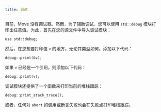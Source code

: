 ```yaml
---
title: 调试
---
```


目前，Move 没有调试器。然而，为了辅助调试，您可以使用 `std::debug` 模块打印出任意值。为此，首先在您的源文件中导入调试模块：

```move
use std::debug;
```

然后，在您想要打印值 `v` 的地方，无论其类型如何，添加以下代码：

```move
debug::print(&v);
```

如果 `v` 已经是一个引用，则添加以下代码：

```move
debug::print(v);
```

调试模块还提供了一个函数来打印当前的堆栈跟踪：

```move
debug::print_stack_trace();
```

或者，任何对 `abort` 的调用或断言失败也会在失败点打印堆栈跟踪。

